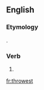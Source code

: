 ==English==

===Etymology===
{{suffix|throw|est|lang=en}}.

===Verb===
{{head|en|verb form}}

# {{en-archaic second-person singular of|throw|lang=en}}

[[fr:throwest]]